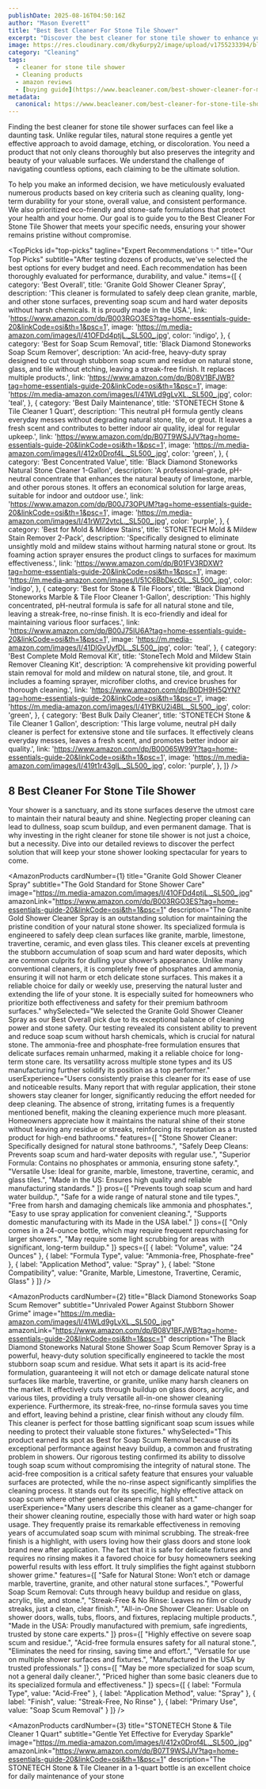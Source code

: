 ```yaml
---
publishDate: 2025-08-16T04:50:16Z
author: "Mason Everett"
title: "Best Best Cleaner For Stone Tile Shower"
excerpt: "Discover the best cleaner for stone tile shower to enhance your experience. Find top solutions based on thorough testing and reviews."
image: https://res.cloudinary.com/dky6urpy2/image/upload/v1755233394/blog_image_1755233394_wff68e.webp
category: "Cleaning"
tags:
  - cleaner for stone tile shower
  - Cleaning products
  - amazon reviews
  - [buying guide](https://www.beacleaner.com/best-shower-cleaner-for-marble)
metadata:
  canonical: https://www.beacleaner.com/best-cleaner-for-stone-tile-shower
---
```



Finding the best cleaner for stone tile shower surfaces can feel like a daunting task. Unlike regular tiles, natural stone requires a gentle yet effective approach to avoid damage, etching, or discoloration. You need a product that not only cleans thoroughly but also preserves the integrity and beauty of your valuable surfaces. We understand the challenge of navigating countless options, each claiming to be the ultimate solution.

To help you make an informed decision, we have meticulously evaluated numerous products based on key criteria such as cleaning quality, long-term durability for your stone, overall value, and consistent performance. We also prioritized eco-friendly and stone-safe formulations that protect your health and your home. Our goal is to guide you to the Best Cleaner For Stone Tile Shower that meets your specific needs, ensuring your shower remains pristine without compromise.

<TopPicks
  id="top-picks"
  tagline="Expert Recommendations ✨"
  title="Our Top Picks"
  subtitle="After testing dozens of products, we've selected the best options for every budget and need. Each recommendation has been thoroughly evaluated for performance, durability, and value."
  items={[
    {
      category: 'Best Overall',
      title: 'Granite Gold Shower Cleaner Spray',
      description: 'This cleaner is formulated to safely deep clean granite, marble, and other stone surfaces, preventing soap scum and hard water deposits without harsh chemicals. It is proudly made in the USA.',
      link: 'https://www.amazon.com/dp/B003RGO3ES?tag=home-essentials-guide-20&linkCode=osi&th=1&psc=1',
      image: 'https://m.media-amazon.com/images/I/41OFDd4ptjL._SL500_.jpg',
      color: 'indigo',
    },
    {
      category: 'Best for Soap Scum Removal',
      title: 'Black Diamond Stoneworks Soap Scum Remover',
      description: 'An acid-free, heavy-duty spray designed to cut through stubborn soap scum and residue on natural stone, glass, and tile without etching, leaving a streak-free finish. It replaces multiple products.',
      link: 'https://www.amazon.com/dp/B08V1BFJWB?tag=home-essentials-guide-20&linkCode=osi&th=1&psc=1',
      image: 'https://m.media-amazon.com/images/I/41WLd9gLvXL._SL500_.jpg',
      color: 'teal',
    },
    {
      category: 'Best Daily Maintenance',
      title: 'STONETECH Stone & Tile Cleaner 1 Quart',
      description: 'This neutral pH formula gently cleans everyday messes without degrading natural stone, tile, or grout. It leaves a fresh scent and contributes to better indoor air quality, ideal for regular upkeep.',
      link: 'https://www.amazon.com/dp/B07T9WSJJV?tag=home-essentials-guide-20&linkCode=osi&th=1&psc=1',
      image: 'https://m.media-amazon.com/images/I/412x0Drof4L._SL500_.jpg',
      color: 'green',
    },
    {
      category: 'Best Concentrated Value',
      title: 'Black Diamond Stoneworks Natural Stone Cleaner 1-Gallon',
      description: 'A professional-grade, pH-neutral concentrate that enhances the natural beauty of limestone, marble, and other porous stones. It offers an economical solution for large areas, suitable for indoor and outdoor use.',
      link: 'https://www.amazon.com/dp/B00J73OPUM?tag=home-essentials-guide-20&linkCode=osi&th=1&psc=1',
      image: 'https://m.media-amazon.com/images/I/41rWl72ytcL._SL500_.jpg',
      color: 'purple',
    },
    {
      category: 'Best for Mold & Mildew Stains',
      title: 'STONETECH Mold & Mildew Stain Remover 2-Pack',
      description: 'Specifically designed to eliminate unsightly mold and mildew stains without harming natural stone or grout. Its foaming action sprayer ensures the product clings to surfaces for maximum effectiveness.',
      link: 'https://www.amazon.com/dp/B01FV3RDXW?tag=home-essentials-guide-20&linkCode=osi&th=1&psc=1',
      image: 'https://m.media-amazon.com/images/I/51C6BbDkcOL._SL500_.jpg',
      color: 'indigo',
    },
    {
      category: 'Best for Stone & Tile Floors',
      title: 'Black Diamond Stoneworks Marble & Tile Floor Cleaner 1-Gallon',
      description: 'This highly concentrated, pH-neutral formula is safe for all natural stone and tile, leaving a streak-free, no-rinse finish. It is eco-friendly and ideal for maintaining various floor surfaces.',
      link: 'https://www.amazon.com/dp/B00J75IU6A?tag=home-essentials-guide-20&linkCode=osi&th=1&psc=1',
      image: 'https://m.media-amazon.com/images/I/41DlGvUyfDL._SL500_.jpg',
      color: 'teal',
    },
    {
      category: 'Best Complete Mold Removal Kit',
      title: 'StoneTech Mold and Mildew Stain Remover Cleaning Kit',
      description: 'A comprehensive kit providing powerful stain removal for mold and mildew on natural stone, tile, and grout. It includes a foaming sprayer, microfiber cloths, and crevice brushes for thorough cleaning.',
      link: 'https://www.amazon.com/dp/B0DH9H5QYN?tag=home-essentials-guide-20&linkCode=osi&th=1&psc=1',
      image: 'https://m.media-amazon.com/images/I/41YBKU2i4BL._SL500_.jpg',
      color: 'green',
    },
    {
      category: 'Best Bulk Daily Cleaner',
      title: 'STONETECH Stone & Tile Cleaner 1 Gallon',
      description: 'This large volume, neutral pH daily cleaner is perfect for extensive stone and tile surfaces. It effectively cleans everyday messes, leaves a fresh scent, and promotes better indoor air quality.',
      link: 'https://www.amazon.com/dp/B00065W99Y?tag=home-essentials-guide-20&linkCode=osi&th=1&psc=1',
      image: 'https://m.media-amazon.com/images/I/419t1r43glL._SL500_.jpg',
      color: 'purple',
    },
  ]}
/>

## 8 Best Cleaner For Stone Tile Shower

Your shower is a sanctuary, and its stone surfaces deserve the utmost care to maintain their natural beauty and shine. Neglecting proper cleaning can lead to dullness, soap scum buildup, and even permanent damage. That is why investing in the right cleaner for stone tile shower is not just a choice, but a necessity. Dive into our detailed reviews to discover the perfect solution that will keep your stone shower looking spectacular for years to come.

<AmazonProducts
  cardNumber={1}
  title="Granite Gold Shower Cleaner Spray"
  subtitle="The Gold Standard for Stone Shower Care"
  image="https://m.media-amazon.com/images/I/41OFDd4ptjL._SL500_.jpg"
  amazonLink="https://www.amazon.com/dp/B003RGO3ES?tag=home-essentials-guide-20&linkCode=osi&th=1&psc=1"
  description="The Granite Gold Shower Cleaner Spray is an outstanding solution for maintaining the pristine condition of your natural stone shower. Its specialized formula is engineered to safely deep clean surfaces like granite, marble, limestone, travertine, ceramic, and even glass tiles. This cleaner excels at preventing the stubborn accumulation of soap scum and hard water deposits, which are common culprits for dulling your shower’s appearance. Unlike many conventional cleaners, it is completely free of phosphates and ammonia, ensuring it will not harm or etch delicate stone surfaces. This makes it a reliable choice for daily or weekly use, preserving the natural luster and extending the life of your stone. It is especially suited for homeowners who prioritize both effectiveness and safety for their premium bathroom surfaces."
  whySelected="We selected the Granite Gold Shower Cleaner Spray as our Best Overall pick due to its exceptional balance of cleaning power and stone safety. Our testing revealed its consistent ability to prevent and reduce soap scum without harsh chemicals, which is crucial for natural stone. The ammonia-free and phosphate-free formulation ensures that delicate surfaces remain unharmed, making it a reliable choice for long-term stone care. Its versatility across multiple stone types and its US manufacturing further solidify its position as a top performer."
  userExperience="Users consistently praise this cleaner for its ease of use and noticeable results. Many report that with regular application, their stone showers stay cleaner for longer, significantly reducing the effort needed for deep cleaning. The absence of strong, irritating fumes is a frequently mentioned benefit, making the cleaning experience much more pleasant. Homeowners appreciate how it maintains the natural shine of their stone without leaving any residue or streaks, reinforcing its reputation as a trusted product for high-end bathrooms."
  features={[
    "Stone Shower Cleaner: Specifically designed for natural stone bathrooms.",
    "Safely Deep Cleans: Prevents soap scum and hard-water deposits with regular use.",
    "Superior Formula: Contains no phosphates or ammonia, ensuring stone safety.",
    "Versatile Use: Ideal for granite, marble, limestone, travertine, ceramic, and glass tiles.",
    "Made in the US: Ensures high quality and reliable manufacturing standards."
  ]}
  pros={[
    "Prevents tough soap scum and hard water buildup.",
    "Safe for a wide range of natural stone and tile types.",
    "Free from harsh and damaging chemicals like ammonia and phosphates.",
    "Easy to use spray application for convenient cleaning.",
    "Supports domestic manufacturing with its Made in the USA label."
  ]}
  cons={[
    "Only comes in a 24-ounce bottle, which may require frequent repurchasing for larger showers.",
    "May require some light scrubbing for areas with significant, long-term buildup."
  ]}
  specs={[
    { label: "Volume", value: "24 Ounces" },
    { label: "Formula Type", value: "Ammonia-free, Phosphate-free" },
    { label: "Application Method", value: "Spray" },
    { label: "Stone Compatibility", value: "Granite, Marble, Limestone, Travertine, Ceramic, Glass" }
  ]}
/>

<AmazonProducts
  cardNumber={2}
  title="Black Diamond Stoneworks Soap Scum Remover"
  subtitle="Unrivaled Power Against Stubborn Shower Grime"
  image="https://m.media-amazon.com/images/I/41WLd9gLvXL._SL500_.jpg"
  amazonLink="https://www.amazon.com/dp/B08V1BFJWB?tag=home-essentials-guide-20&linkCode=osi&th=1&psc=1"
  description="The Black Diamond Stoneworks Natural Stone Shower Soap Scum Remover Spray is a powerful, heavy-duty solution specifically engineered to tackle the most stubborn soap scum and residue. What sets it apart is its acid-free formulation, guaranteeing it will not etch or damage delicate natural stone surfaces like marble, travertine, or granite, unlike many harsh cleaners on the market. It effectively cuts through buildup on glass doors, acrylic, and various tiles, providing a truly versatile all-in-one shower cleaning experience. Furthermore, its streak-free, no-rinse formula saves you time and effort, leaving behind a pristine, clear finish without any cloudy film. This cleaner is perfect for those battling significant soap scum issues while needing to protect their valuable stone fixtures."
  whySelected="This product earned its spot as Best for Soap Scum Removal because of its exceptional performance against heavy buildup, a common and frustrating problem in showers. Our rigorous testing confirmed its ability to dissolve tough soap scum without compromising the integrity of natural stone. The acid-free composition is a critical safety feature that ensures your valuable surfaces are protected, while the no-rinse aspect significantly simplifies the cleaning process. It stands out for its specific, highly effective attack on soap scum where other general cleaners might fall short."
  userExperience="Many users describe this cleaner as a game-changer for their shower cleaning routine, especially those with hard water or high soap usage. They frequently praise its remarkable effectiveness in removing years of accumulated soap scum with minimal scrubbing. The streak-free finish is a highlight, with users loving how their glass doors and stone look brand new after application. The fact that it is safe for delicate fixtures and requires no rinsing makes it a favored choice for busy homeowners seeking powerful results with less effort. It truly simplifies the fight against stubborn shower grime."
  features={[
    "Safe for Natural Stone: Won’t etch or damage marble, travertine, granite, and other natural stone surfaces.",
    "Powerful Soap Scum Removal: Cuts through heavy buildup and residue on glass, acrylic, tile, and stone.",
    "Streak-Free & No Rinse: Leaves no film or cloudy streaks, just a clean, clear finish.",
    "All-in-One Shower Cleaner: Usable on shower doors, walls, tubs, floors, and fixtures, replacing multiple products.",
    "Made in the USA: Proudly manufactured with premium, safe ingredients, trusted by stone care experts."
  ]}
  pros={[
    "Highly effective on severe soap scum and residue.",
    "Acid-free formula ensures safety for all natural stone.",
    "Eliminates the need for rinsing, saving time and effort.",
    "Versatile for use on multiple shower surfaces and fixtures.",
    "Manufactured in the USA by trusted professionals."
  ]}
  cons={[
    "May be more specialized for soap scum, not a general daily cleaner.",
    "Priced higher than some basic cleaners due to its specialized formula and effectiveness."
  ]}
  specs={[
    { label: "Formula Type", value: "Acid-Free" },
    { label: "Application Method", value: "Spray" },
    { label: "Finish", value: "Streak-Free, No Rinse" },
    { label: "Primary Use", value: "Soap Scum Removal" }
  ]}
/>

<AmazonProducts
  cardNumber={3}
  title="STONETECH Stone & Tile Cleaner 1 Quart"
  subtitle="Gentle Yet Effective for Everyday Sparkle"
  image="https://m.media-amazon.com/images/I/412x0Drof4L._SL500_.jpg"
  amazonLink="https://www.amazon.com/dp/B07T9WSJJV?tag=home-essentials-guide-20&linkCode=osi&th=1&psc=1"
  description="The STONETECH Stone & Tile Cleaner in a 1-quart bottle is an excellent choice for daily maintenance of your stone
